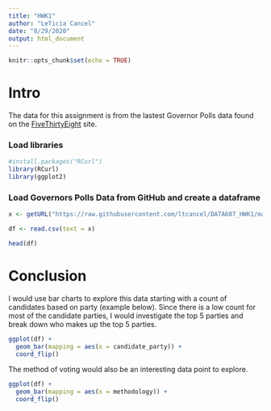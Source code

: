 ```yaml
---
title: "HWK1"
author: "LeTicia Cancel"
date: "8/29/2020"
output: html_document
---
```


```r
knitr::opts_chunk$set(echo = TRUE)
```
# Intro

The data for this assignment is from the lastest Governor Polls data found on the [FiveThirtyEight](https://data.fivethirtyeight.com/) site. 


### Load libraries
```r
#install.packages("RCurl")
library(RCurl)
library(ggplot2)
```

### Load Governors Polls Data from GitHub and create a dataframe 
```r
x <- getURL("https://raw.githubusercontent.com/ltcancel/DATA607_HWK1/master/Week1/polls/governor_polls.csv")

df <- read.csv(text = x)

head(df)
```

# Conclusion

I would use bar charts to explore this data starting with a count of candidates based on party (example below). Since there is a low count for most of the candidate parties, I would investigate the top 5 parties and break down who makes up the top 5 parties. 

```r
ggplot(df) +
  geom_bar(mapping = aes(x = candidate_party)) +
  coord_flip()
```

The method of voting would also be an interesting data point to explore. 

```r
ggplot(df) +
  geom_bar(mapping = aes(x = methodology)) +
  coord_flip()
```

